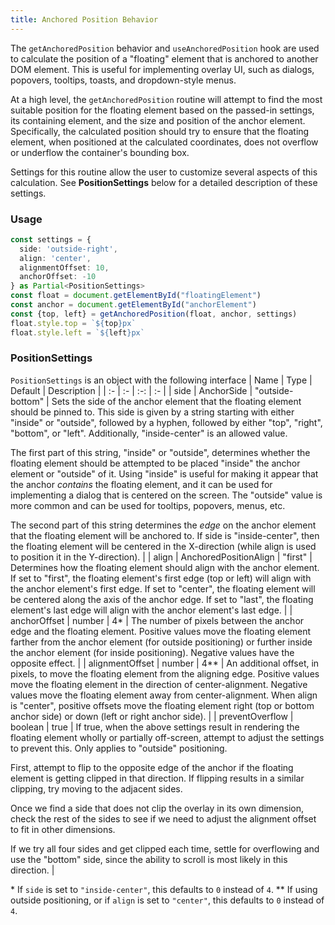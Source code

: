 ```yaml
---
title: Anchored Position Behavior
---
```


The `getAnchoredPosition` behavior and `useAnchoredPosition` hook are used to calculate the position of a "floating" element that is anchored to another DOM element. This is useful for implementing overlay UI, such as dialogs, popovers, tooltips, toasts, and dropdown-style menus.

At a high level, the `getAnchoredPosition` routine will attempt to find the most suitable position for the floating element based on the passed-in settings, its containing element, and the size and position of the anchor element. Specifically, the calculated position should try to ensure that the floating element, when positioned at the calculated coordinates, does not overflow or underflow the container's bounding box.

Settings for this routine allow the user to customize several aspects of this calculation. See **PositionSettings** below for a detailed description of these settings.

### Usage

```ts
const settings = {
  side: 'outside-right',
  align: 'center',
  alignmentOffset: 10,
  anchorOffset: -10
} as Partial<PositionSettings>
const float = document.getElementById("floatingElement")
const anchor = document.getElementById("anchorElement")
const {top, left} = getAnchoredPosition(float, anchor, settings)
float.style.top = `${top}px`
float.style.left = `${left}px`
```
### PositionSettings
`PositionSettings` is an object with the following interface
| Name | Type | Default | Description |
| :- | :- | :-: | :- |
| side | AnchorSide | "outside-bottom" | Sets the side of the anchor element that the floating element should be pinned to. This side is given by a string starting with either "inside" or "outside", followed by a hyphen, followed by either "top", "right", "bottom", or "left". Additionally, "inside-center" is an allowed value.

The first part of this string, "inside" or "outside", determines whether the floating element should be attempted to be placed "inside" the anchor element or "outside" of it. Using "inside" is useful for making it appear that the anchor _contains_ the floating element, and it can be used for implementing a dialog that is centered on the screen. The "outside" value is more common and can be used for tooltips, popovers, menus, etc.

The second part of this string determines the _edge_ on the anchor element that the floating element will be anchored to. If side is "inside-center", then the floating element will be centered in the X-direction (while align is used to position it in the Y-direction). |
| align | AnchoredPositionAlign | "first" | Determines how the floating element should align with the anchor element. If set to "first", the floating element's first edge (top or left) will align with the anchor element's first edge. If set to "center", the floating element will be centered along the axis of the anchor edge. If set to "last", the floating element's last edge will align with the anchor element's last edge. |
| anchorOffset | number | 4* | The number of pixels between the anchor edge and the floating element. Positive values move the floating element farther from the anchor element (for outside positioning) or further inside the anchor element (for inside positioning). Negative values have the opposite effect. |
| alignmentOffset | number | 4** | An additional offset, in pixels, to move the floating element from the aligning edge. Positive values move the floating element in the direction of center-alignment. Negative values move the floating element away from center-alignment. When align is "center", positive offsets move the floating element right (top or bottom anchor side) or down (left or right anchor side). |
| preventOverflow | boolean | true | If true, when the above settings result in rendering the floating element wholly or partially off-screen, attempt to adjust the settings to prevent this. Only applies to "outside" positioning.

First, attempt to flip to the opposite edge of the anchor if the floating element is getting clipped in that direction. If flipping results in a similar clipping, try moving to the adjacent sides.

Once we find a side that does not clip the overlay in its own dimension, check the rest of the sides to see if we need to adjust the alignment offset to fit in other dimensions.

If we try all four sides and get clipped each time, settle for overflowing and use the "bottom" side, since the ability to scroll is most likely in this direction. |

\* If `side` is set to `"inside-center"`, this defaults to `0` instead of `4`.
\** If using outside positioning, or if `align` is set to `"center"`, this defaults to `0` instead of `4`.